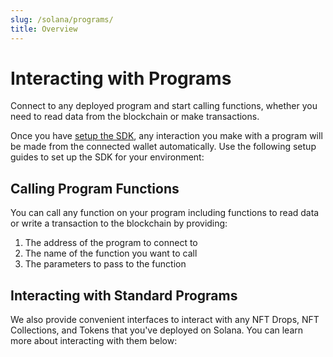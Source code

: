 ```yaml
---
slug: /solana/programs/
title: Overview
---
```



# Interacting with Programs

Connect to any deployed program and start calling functions, whether you need to read data from the blockchain or make transactions.

Once you have [setup the SDK](/solana/setup/frontend), any interaction you make with a program will be made from the connected wallet automatically.
Use the following setup guides to set up the SDK for your environment:

<div className="row">
  <div className="col col--6" style={{ padding: 8 }}>
    <QuickstartCard
      name="Frontend Setup"
      link="/solana/setup/frontend"
      image="/assets/languages/react.png"
    />
  </div>
  <div className="col col--6" style={{ padding: 8 }}>
    <QuickstartCard
      name="Backend & Scripting Setup"
      link="/solana/setup/backend"
      image="/assets/languages/javascript.png"
    />
  </div>
</div>

## Calling Program Functions

You can call any function on your program including functions to read data or write a transaction to the blockchain by providing:

1. The address of the program to connect to
2. The name of the function you want to call
3. The parameters to pass to the function

<div className="row">
  <div className="col col--12" style={{ padding: 8 }}>
    <QuickstartCard
      name="Calling Program Functions"
      link="/solana/programs/custom"
      image="/assets/icons/edition.png"
    />
  </div>
</div>

## Interacting with Standard Programs

We also provide convenient interfaces to interact with any NFT Drops, NFT Collections, and Tokens that you've deployed on Solana.
You can learn more about interacting with them below:

<div className="row">
  <div className="col col--4" style={{ padding: 8 }}>
    <QuickstartCard
      name="NFT Collections"
      link="/solana/programs/nft-collections"
      image="/assets/icons/nft.png"
    />
  </div>
  <div className="col col--4" style={{ padding: 8 }}>
    <QuickstartCard
      name="NFT Drops"
      link="/solana/programs/nft-drops"
      image="/assets/icons/drop.png"
    />
  </div>
  <div className="col col--4" style={{ padding: 8 }}>
    <QuickstartCard
      name="Tokens"
      link="/solana/programs/tokens"
      image="/assets/icons/token.png"
    />
  </div>
</div>
